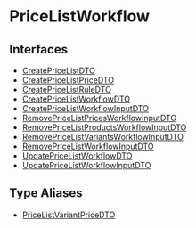 
# PriceListWorkflow

## Interfaces

- [CreatePriceListDTO](PriceListWorkflow/interfaces/types.WorkflowTypes.PriceListWorkflow.CreatePriceListDTO.mdx)
- [CreatePriceListPriceDTO](PriceListWorkflow/interfaces/types.WorkflowTypes.PriceListWorkflow.CreatePriceListPriceDTO.mdx)
- [CreatePriceListRuleDTO](PriceListWorkflow/interfaces/types.WorkflowTypes.PriceListWorkflow.CreatePriceListRuleDTO.mdx)
- [CreatePriceListWorkflowDTO](PriceListWorkflow/interfaces/types.WorkflowTypes.PriceListWorkflow.CreatePriceListWorkflowDTO.mdx)
- [CreatePriceListWorkflowInputDTO](PriceListWorkflow/interfaces/types.WorkflowTypes.PriceListWorkflow.CreatePriceListWorkflowInputDTO.mdx)
- [RemovePriceListPricesWorkflowInputDTO](PriceListWorkflow/interfaces/types.WorkflowTypes.PriceListWorkflow.RemovePriceListPricesWorkflowInputDTO.mdx)
- [RemovePriceListProductsWorkflowInputDTO](PriceListWorkflow/interfaces/types.WorkflowTypes.PriceListWorkflow.RemovePriceListProductsWorkflowInputDTO.mdx)
- [RemovePriceListVariantsWorkflowInputDTO](PriceListWorkflow/interfaces/types.WorkflowTypes.PriceListWorkflow.RemovePriceListVariantsWorkflowInputDTO.mdx)
- [RemovePriceListWorkflowInputDTO](PriceListWorkflow/interfaces/types.WorkflowTypes.PriceListWorkflow.RemovePriceListWorkflowInputDTO.mdx)
- [UpdatePriceListWorkflowDTO](PriceListWorkflow/interfaces/types.WorkflowTypes.PriceListWorkflow.UpdatePriceListWorkflowDTO.mdx)
- [UpdatePriceListWorkflowInputDTO](PriceListWorkflow/interfaces/types.WorkflowTypes.PriceListWorkflow.UpdatePriceListWorkflowInputDTO.mdx)

## Type Aliases

- [PriceListVariantPriceDTO](PriceListWorkflow/types/types.WorkflowTypes.PriceListWorkflow.PriceListVariantPriceDTO.mdx)

